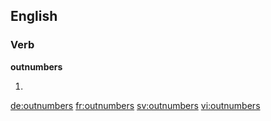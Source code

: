 ==English==

===Verb===
'''outnumbers'''

# {{third-person singular of|outnumber}}

[[de:outnumbers]]
[[fr:outnumbers]]
[[sv:outnumbers]]
[[vi:outnumbers]]